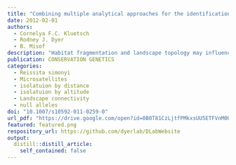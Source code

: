 ```yaml
---
title: "Combining multiple analytical approaches for the identification of population structure and genetic delineation of two subspecies of the endemic Arabian burnet moth Reissita simonyi (Zygaenidae; Lepidoptera)"
date: 2012-02-01
authors:
  - Cornelya F.C. Kluetsch
  - Rodney J. Dyer
  - B. Misof
description: "Habitat fragmentation and landscape topology may influence the genetic structure and connectivity between natural populations. Six microsatellite loci were used to infer the population structure of 35 populations (N = 788) of the alpine Arabian burnet moth Reissita simonyi (Lepidoptera, Zygaenidae) in Yemen and Oman. Due to the patchy distribution of larval food plants, R. simonyi is not continuously distributed throughout the studied area and the two recognized subspecies of this endemic species (Reissita s. simonyi/R. s. yemenicola) are apparently discretely distributed. All microsatellites showed prevalence of null alleles and therefore a thorough investigation of the impact of null alleles on different population genetic parameters (F-ST, inbreeding coefficients, and Population Graph topologies) is given. In general, null alleles reduced genetic covariance and independence of allele frequencies resulting in a more connected genetic topology in Population Graphs and an overestimation of pairwise F-ST values and inbreeding coefficients. Despite the presence of null alleles, Population Graphs also showed a much higher genetic connectivity within subspecies (and lower genetic differentiation (via F-ST)) than between; supporting existing taxonomic distinction. Partial Mantel tests showed that both geographical distance and altitude were highly correlated with the observed distribution of genetic structure within R. simonyi. In conclusion, we identified geographical and altitudinal distances in R. simonyi as well as an intervening desert area to be the main factors for spatial genetic structure in this species and show that the taxonomic division into two subspecies is confirmed by genetic analysis."
publication: CONSERVATION GENETICS
categories: 
  - Reissita simonyi
  - Microsatellites
  - isolatuion by distance
  - isolatuion by altitude
  - Landscape connectivity
  - null alleles
doi: "10.1007/s10592-011-0259-0"
url_pdf: "https://drive.google.com/open?id=0B0T81CzLjtfPMkxsUU5ETFVnM0U"
featured: featured.png
respository_url: https://github.com/dyerlab/DLabWebsite
output:
  distill::distill_article:
    self_contained: false
---
```


